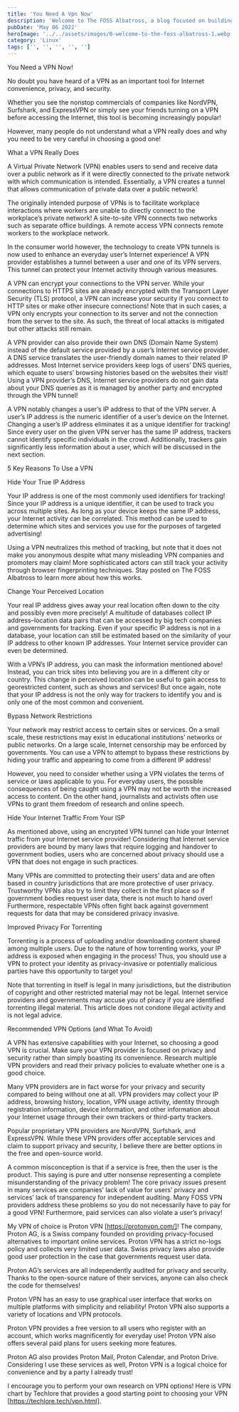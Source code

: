 ```yaml
---
title: 'You Need A Vpn Now'
description: 'Welcome to The FOSS Albatross, a blog focused on building exposure around free and open-source software!'
pubDate: 'May 06 2022'
heroImage: '../../assets/images/0-welcome-to-the-foss-albatross-1.webp'
category: 'Linux'
tags: ['', '', '', '', '']
---
```


You Need a VPN Now!

No doubt you have heard of a VPN as an important tool for Internet convenience, privacy, and security.

Whether you see the nonstop commercials of companies like NordVPN, Surfshark, and ExpressVPN or simply see your friends turning on a VPN before accessing the Internet, this tool is becoming increasingly popular!

However, many people do not understand what a VPN really does and why you need to be very careful in choosing a good one!

What a VPN Really Does

A Virtual Private Network (VPN) enables users to send and receive data over a public network as if it were directly connected to the private network with which communication is intended. Essentially, a VPN creates a tunnel that allows communication of private data over a public network!

The originally intended purpose of VPNs is to facilitate workplace interactions where workers are unable to directly connect to the workplace’s private network! A site-to-site VPN connects two networks such as separate office buildings. A remote access VPN connects remote workers to the workplace network.

In the consumer world however, the technology to create VPN tunnels is now used to enhance an everyday user’s Internet experience! A VPN provider establishes a tunnel between a user and one of its VPN servers. This tunnel can protect your Internet activity through various measures.

A VPN can encrypt your connections to the VPN server. While your connections to HTTPS sites are already encrypted with the Transport Layer Security (TLS) protocol, a VPN can increase your security if you connect to HTTP sites or make other insecure connections! Note that in such cases, a VPN only encrypts your connection to its server and not the connection from the server to the site. As such, the threat of local attacks is mitigated but other attacks still remain.

A VPN provider can also provide their own DNS (Domain Name System) instead of the default service provided by a user’s Internet service provider. A DNS service translates the user-friendly domain names to their related IP addresses. Most Internet service providers keep logs of users’ DNS queries, which equate to users’ browsing histories based on the websites their visit! Using a VPN provider’s DNS, Internet service providers do not gain data about your DNS queries as it is managed by another party and encrypted through the VPN tunnel!

A VPN notably changes a user’s IP address to that of the VPN server. A user’s IP address is the numeric identifier of a user’s device on the Internet. Changing a user’s IP address eliminates it as a unique identifier for tracking! Since every user on the given VPN server has the same IP address, trackers cannot identify specific individuals in the crowd. Additionally, trackers gain significantly less information about a user, which will be discussed in the next section.

5 Key Reasons To Use a VPN

Hide Your True IP Address

Your IP address is one of the most commonly used identifiers for tracking! Since your IP address is a unique identifier, it can be used to track you across multiple sites. As long as your device keeps the same IP address, your Internet activity can be correlated. This method can be used to determine which sites and services you use for the purposes of targeted advertising!

Using a VPN neutralizes this method of tracking, but note that it does not make you anonymous despite what many misleading VPN companies and promoters may claim! More sophisticated actors can still track your activity through browser fingerprinting techniques. Stay posted on The FOSS Albatross to learn more about how this works.

Change Your Perceived Location

Your real IP address gives away your real location often down to the city and possibly even more precisely! A multitude of databases collect IP address–location data pairs that can be accessed by big tech companies and governments for tracking. Even if your specific IP address is not in a database, your location can still be estimated based on the similarity of your IP address to other known IP addresses. Your Internet service provider can even be determined.

With a VPN’s IP address, you can mask the information mentioned above! Instead, you can trick sites into believing you are in a different city or country. This change in perceived location can be useful to gain access to georestricted content, such as shows and services! But once again, note that your IP address is not the only way for trackers to identify you and is only one of the most common and convenient.

Bypass Network Restrictions

Your network may restrict access to certain sites or services. On a small scale, these restrictions may exist in educational institutions’ networks or public networks. On a large scale, Internet censorship may be enforced by governments. You can use a VPN to attempt to bypass these restrictions by hiding your traffic and appearing to come from a different IP address!

However, you need to consider whether using a VPN violates the terms of service or laws applicable to you. For everyday users, the possible consequences of being caught using a VPN may not be worth the increased access to content. On the other hand, journalists and activists often use VPNs to grant them freedom of research and online speech.

Hide Your Internet Traffic From Your ISP

As mentioned above, using an encrypted VPN tunnel can hide your Internet traffic from your Internet service provider! Considering that Internet service providers are bound by many laws that require logging and handover to government bodies, users who are concerned about privacy should use a VPN that does not engage in such practices.

Many VPNs are committed to protecting their users’ data and are often based in country jurisdictions that are more protective of user privacy. Trustworthy VPNs also try to limit they collect in the first place so if government bodies request user data, there is not much to hand over! Furthermore, respectable VPNs often fight back against government requests for data that may be considered privacy invasive.

Improved Privacy For Torrenting

Torrenting is a process of uploading and/or downloading content shared among multiple users. Due to the nature of how torrenting works, your IP address is exposed when engaging in the process! Thus, you should use a VPN to protect your identity as privacy-invasive or potentially malicious parties have this opportunity to target you!

Note that torrenting in itself is legal in many jurisdictions, but the distribution of copyright and other restricted material may not be legal. Internet service providers and governments may accuse you of piracy if you are identified torrenting illegal material. This article does not condone illegal activity and is not legal advice.

Recommended VPN Options (and What To Avoid)

A VPN has extensive capabilities with your Internet, so choosing a good VPN is crucial. Make sure your VPN provider is focused on privacy and security rather than simply boasting its convenience. Research multiple VPN providers and read their privacy policies to evaluate whether one is a good choice.

Many VPN providers are in fact worse for your privacy and security compared to being without one at all. VPN providers may collect your IP address, browsing history, location, VPN usage activity, identity through registration information, device information, and other information about your Internet usage through their own trackers or third-party trackers.

Popular proprietary VPN providers are NordVPN, Surfshark, and ExpressVPN. While these VPN providers offer acceptable services and claim to support privacy and security, I believe there are better options in the free and open-source world.

A common misconception is that if a service is free, then the user is the product. This saying is pure and utter nonsense representing a complete misunderstanding of the privacy problem! The core privacy issues present in many services are companies’ lack of value for users’ privacy and services’ lack of transparency for independent auditing. Many FOSS VPN providers address these problems so you do not necessarily have to pay for a good VPN! Furthermore, paid services can also violate a user’s privacy!

My VPN of choice is Proton VPN [https://protonvpn.com/]! The company, Proton AG, is a Swiss company founded on providing privacy-focused alternatives to important online services. Proton VPN has a strict no-logs policy and collects very limited user data. Swiss privacy laws also provide good user protection in the case that governments request user data.

Proton AG’s services are all independently audited for privacy and security. Thanks to the open-source nature of their services, anyone can also check the code for themselves!

Proton VPN has an easy to use graphical user interface that works on multiple platforms with simplicity and reliability! Proton VPN also supports a variety of locations and VPN protocols.

Proton VPN provides a free version to all users who register with an account, which works magnificently for everyday use! Proton VPN also offers several paid plans for users seeking more features.

Proton AG also provides Proton Mail, Proton Calendar, and Proton Drive. Considering I use these services as well, Proton VPN is a logical choice for convenience and by a party I already trust!

I encourage you to perform your own research on VPN options! Here is VPN chart by Techlore that provides a good starting point to choosing your VPN [https://techlore.tech/vpn.html].
